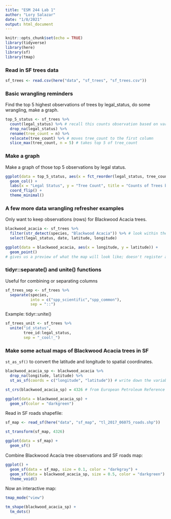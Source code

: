 ```yaml
---
title: "ESM 244 Lab 1"
author: "Lory Salazar"
date: "1/8/2021"
output: html_document
---
```


```r
knitr::opts_chunk$set(echo = TRUE)
library(tidyverse)
library(here)
library(sf)
library(tmap)
```

### Read in SF trees data

```r
sf_trees <- read.csv(here("data", "sf_trees", "sf_trees.csv"))
```


### Basic wrangling reminders

Find the top 5 highest observations of trees by legal_status, do some wrangling, make a graph.

```r
top_5_status <- sf_trees %>% 
  count(legal_status) %>% # recall this counts observation based on variables; combines group_by, summarize, and n
  drop_na(legal_status) %>% 
  rename(tree_count = n) %>% 
  relocate(tree_count) %>% # moves tree_count to the first column
  slice_max(tree_count, n = 5) # takes top 5 of tree_count
```

### Make a graph

Make a graph of those top 5 observations by legal status.

```r
ggplot(data = top_5_status, aes(x = fct_reorder(legal_status, tree_count), y = tree_count)) + # reorders the graph by tree_count instead of alphabetically
  geom_col() +
  labs(x = "Legal Status", y = "Tree Count", title = "Counts of Trees by Legal Status") +
  coord_flip() +
  theme_minimal()
```

### A few more data wrangling refresher examples

Only want to keep observations (rows) for Blackwood Acacia trees.

```r
blackwood_acacia <- sf_trees %>% 
  filter(str_detect(species, "Blackwood Acacia")) %>% # look within the data and filter so that within species variable, the Blackwood Acacia tree is detected; useful if the observation doesn't directly match (like here, where we also have the scientific)
  select(legal_status, date, latitude, longitude)

ggplot(data = blackwood_acacia, aes(x = longitude, y = latitude)) + 
  geom_point() 
# gives us a preview of what the map will look like; doesn't register as actual spatial coordinates, however
```

### tidyr::separate() and unite() functions

Useful for combining or separating columns

```r
sf_trees_sep <- sf_trees %>% 
  separate(species, 
           into = c("spp_scientific","spp_common"), 
           sep = "::")
```

Example: tidyr::unite()

```r
sf_trees_unit <- sf_trees %>% 
  unite("id_status", 
        tree_id:legal_status,
        sep = "_cool!_")
```

### Make some actual maps of Blackwood Acacia trees in SF

`st_as_sf()` to convert the latitude and longitude to spatial coordinates. 

```r
blackwood_acacia_sp <- blackwood_acacia %>% 
  drop_na(longitude, latitude) %>% 
  st_as_sf(coords = c("longitude", "latitude")) # write down the variable name storing longitude and latitude

st_crs(blackwood_acacia_sp) = 4326 # from European Petroleum Reference Group for the coordinate reference system

ggplot(data = blackwood_acacia_sp) +
  geom_sf(color = "darkgreen")
```

Read in SF roads shapefile:

```r
sf_map <- read_sf(here("data", "sf_map", "tl_2017_06075_roads.shp"))

st_transform(sf_map, 4326)

ggplot(data = sf_map) +
  geom_sf()
```

Combine Blackwood Acacia tree observations and SF roads map:

```r
ggplot() +
  geom_sf(data = sf_map, size = 0.1, color = "darkgray") +
  geom_sf(data = blackwood_acacia_sp, size = 0.5, color = "darkgreen") +
  theme_void()
```

Now an interactive map:

```r
tmap_mode("view")

tm_shape(blackwood_acacia_sp) +
  tm_dots()
```




